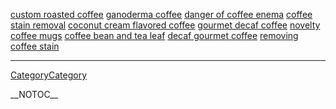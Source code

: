 <a href= http://custom-roasted-coffee.theprotec.info >custom roasted coffee</a>   <a href= http://ganoderma-coffee.theprotec.info >ganoderma coffee</a>   <a href= http://danger-of-coffee-enema.theprotec.info >danger of coffee enema</a>   <a href= http://coffee-stain-removal.theprotec.info >coffee stain removal</a>   <a href= http://coconut-cream-flavored-coffee.theprotec.info >coconut cream flavored coffee</a>   <a href= http://gourmet-decaf-coffee.theprotec.info >gourmet decaf coffee</a>   <a href= http://novelty-coffee-mugs.theprotec.info >novelty coffee mugs</a>   <a href= http://coffee-bean-and-tea-leaf.theprotec.info >coffee bean and tea leaf</a>   <a href= http://decaf-gourmet-coffee.theprotec.info >decaf gourmet coffee</a>   <a href= http://removing-coffee-stain.theprotec.info >removing coffee stain</a>
----
[[CategoryCategory]]

__NOTOC__